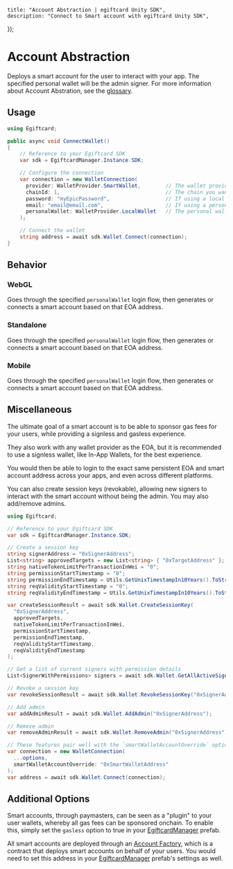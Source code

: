 
	title: "Account Abstraction | egiftcard Unity SDK",
	description: "Connect to Smart account with egiftcard Unity SDK",
});

# Account Abstraction

Deploys a smart account for the user to interact with your app. The specified personal wallet will be the admin signer.
For more information about Account Abstration, see the [glossary](/glossary/smart-account).

## Usage

```csharp
using Egiftcard;

public async void ConnectWallet()
{
    // Reference to your Egiftcard SDK
    var sdk = EgiftcardManager.Instance.SDK;

    // Configure the connection
    var connection = new WalletConnection(
      provider: WalletProvider.SmartWallet,        // The wallet provider you want to connect to (Required)
      chainId: 1,                                  // The chain you want to connect to (Required)
      password: "myEpicPassword",                  // If using a local wallet as personal wallet (Optional)
      email: "email@email.com",                    // If using a personal wallet login option that requires email (Optional)
      personalWallet: WalletProvider.LocalWallet   // The personal wallet you want to use with your Smart Wallet (Optional)
    );

    // Connect the wallet
    string address = await sdk.Wallet.Connect(connection);
}
```

## Behavior

### WebGL

Goes through the specified `personalWallet` login flow, then generates or connects a smart account based on that EOA address.

### Standalone

Goes through the specified `personalWallet` login flow, then generates or connects a smart account based on that EOA address.

### Mobile

Goes through the specified `personalWallet` login flow, then generates or connects a smart account based on that EOA address.

## Miscellaneous

The ultimate goal of a smart account is to be able to sponsor gas fees for your users, while providing a signless and gasless experience.

They also work with any wallet provider as the EOA, but it is recommended to use a signless wallet, like In-App Wallets, for the best experience.

You would then be able to login to the exact same persistent EOA and smart account address across your apps, and even across different platforms.

You can also create session keys (revokable), allowing new signers to interact with the smart account without being the admin.
You may also add/remove admins.

```csharp
using Egiftcard;

// Reference to your Egiftcard SDK
var sdk = EgiftcardManager.Instance.SDK;

// Create a session key
string signerAddress = "0xSignerAddress";
List<string> approvedTargets = new List<string> { "0xTargetAddress" };
string nativeTokenLimitPerTransactionInWei = "0";
string permissionStartTimestamp = "0";
string permissionEndTimestamp = Utils.GetUnixTimestampIn10Years().ToString();
string reqValidityStartTimestamp = "0";
string reqValidityEndTimestamp = Utils.GetUnixTimestampIn10Years().ToString();

var createSessionResult = await sdk.Wallet.CreateSessionKey(
  "0xSignerAddress",
  approvedTargets,
  nativeTokenLimitPerTransactionInWei,
  permissionStartTimestamp,
  permissionEndTimestamp,
  reqValidityStartTimestamp,
  reqValidityEndTimestamp
);

// Get a list of current signers with permission details
List<SignerWithPermissions> signers = await sdk.Wallet.GetAllActiveSigners();

// Revoke a session key
var revokeSessionResult = await sdk.Wallet.RevokeSessionKey("0xSignerAddress");

// Add admin
var addAdminResult = await sdk.Wallet.AddAdmin("0xSignerAddress");

// Remove admin
var removeAdminResult = await sdk.Wallet.RemoveAdmin("0xSignerAddress");

// These features pair well with the `smartWalletAccountOverride` option to connect to a specific smart wallet
var connection = new WalletConnection(
  ...options,
  smartWalletAccountOverride: "0xSmartWalletAddress"
);
var address = await sdk.Wallet.Connect(connection);
```

## Additional Options

Smart accounts, through paymasters, can be seen as a "plugin" to your user wallets, whereby all gas fees can be sponsored onchain.
To enable this, simply set the `gasless` option to true in your [EgiftcardManager](/unity/egiftcardmanager) prefab.

All smart accounts are deployed through an [Account Factory](https://egiftcard.cc/egiftcard.eth/AccountFactory), which is a contract that deploys smart accounts on behalf of your users.
You would need to set this address in your [EgiftcardManager](/unity/egiftcardmanager) prefab's settings as well.
